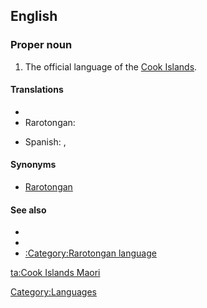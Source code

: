 ==English==

===Proper noun===
{{en-proper noun|sg=[[Cook Islands]] [[Maori]]}}

# The official language of the [[Cook Island]]s.

====Translations====
{{trans-top|official language of the Cook Islands}}
* {{trreq|Finnish}}
* Rarotongan: {{t|rar|Māori Kūki 'Āirani}}
{{trans-mid}}
* Spanish: {{t|es|maorí de Islas Cook|m}}, {{t|es|rarotongano|m}}
{{trans-bottom}}

====Synonyms====
* [[Rarotongan]]

====See also====
* {{ethnologue|code=rar}}
* {{pedialite|Cook Islands Maori}}
* [[:Category:Rarotongan language]]

[[Category:Languages]]

[[ta:Cook Islands Maori]]